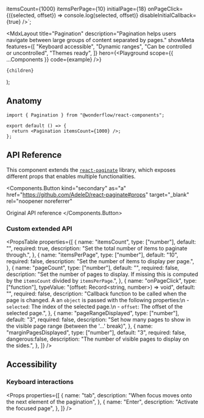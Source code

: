 
  itemsCount={1000}
  itemsPerPage={10}
  initialPage={18}
  onPageClick={({selected, offset}) => console.log(selected, offset)}
  disableInitialCallback={true}
/>`;

  <MdxLayout
    title="Pagination"
    description="Pagination helps users navigate between large groups of content separated by pages."
    showMeta
    features={[
      "Keyboard accessible",
      "Dynamic ranges",
      "Can be controlled or uncontrolled",
      "Themes ready",
    ]}
    hero={<Playground scope={{ ...Components }} code={example} />}
  >
    {children}
  </MdxLayout>
);

## Anatomy

```tsx highlight=1,4
import { Pagination } from "@wonderflow/react-components";

export default () => {
  return <Pagination itemsCount={1000} />;
};
```

## API Reference

This component extends the [`react-paginate`](https://github.com/AdeleD/react-paginate) library, which exposes different props that enables multiple functionalities.

<Components.Button
  kind="secondary"
  as="a"
  href="https://github.com/AdeleD/react-paginate#props"
  target="_blank"
  rel="noopener noreferrer"
>
  Original API reference
</Components.Button>

### Custom extended API

<PropsTable
  properties={[
    {
      name: "itemsCount",
      type: ["number"],
      default: "",
      required: true,
      description: "Set the total number of items to paginate through.",
    },
    {
      name: "itemsPerPage",
      type: ["number"],
      default: "10",
      required: false,
      description: "Set the number of items to display per page.",
    },
    {
      name: "pageCount",
      type: ["number"],
      default: "",
      required: false,
      description:
        "Set the number of pages to display. If missing this is computed by the `itemsCount` divided by `itemsPerPage`.",
    },
    {
      name: "onPageClick",
      type: ["function"],
      typeValue: "(offset: Record<string, number>) => void",
      default: "",
      required: false,
      description: "Callback function to be called when the page is changed. A an `object` is passed with the following properties:\n - `selected`: The index of the selected page.\n - `offset`: The offset of the selected page.",
    },
    {
      name: "pageRangeDisplayed",
      type: ["number"],
      default: "3",
      required: false,
      description: "Set how many pages to show in the visible page range (between the '...' break)",
    },
    {
      name: "marginPagesDisplayed",
      type: ["number"],
      default: "3",
      required: false,
      dangerous:false,
      description: "The number of visible pages to display on the sides.",
    },
  ]}
/>

## Accessibility

### Keyboard interactions

<Props
  properties={[
    {
      name: "tab",
      description: "When focus moves onto the next element of the pagination",
    },
    {
      name: "Enter",
      description: "Activate the focused page",
    },
  ]}
/>

